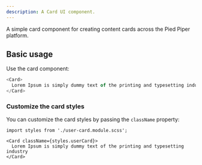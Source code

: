```yaml
---
description: A Card UI component.
---
```


A simple card component for creating content cards across the Pied Piper platform.

## Basic usage

Use the card component:

```js
<Card>
  Lorem Ipsum is simply dummy text of the printing and typesetting industry
</Card>
```

### Customize the card styles

You can customize the card styles by passing the `className` property:

```tsx
import styles from './user-card.module.scss';

<Card className={styles.userCard}>
  Lorem Ipsum is simply dummy text of the printing and typesetting industry
</Card>
```
